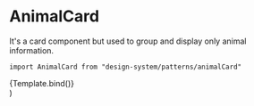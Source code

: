 

<Meta title="Patterns/AnimalCard" component={AnimalCard} />

# AnimalCard

It's a card component but used to group and display only animal information.

`import AnimalCard from "design-system/patterns/animalCard"`

<Canvas>
  <Story
    name="Overview"
    args={{
      name: "Karmel",
      slug: "karmel",
      age: "2021-03-24T00:00:00.000Z",
      gender: "ona",
      excerpt:
        "This is the first time you have been in the game. The game is over and the game is over and the game is over.",
      image:
        "https://images.ctfassets.net/8vlwajrh1oa7/2PvERSBnVopwFcO3rqWnPm/4bb31b772a8ff27ed6f97966af9d8481/c92273_9c7d4993567b477b8cccc6c005ed115a-mv2.webp",
    }}
  >
    {Template.bind()}
  </Story>
</Canvas>

<ArgsTable />

  <div
    style={{
      maxWidth: "400px",
    }}
  >
    <AnimalCard {...args} />
  </div>
)
